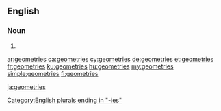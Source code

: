 ==English==

===Noun===
{{head|en|plural}}

# {{plural of|geometry|lang=en}}

[[Category:English plurals ending in "-ies"]]

[[ar:geometries]]
[[ca:geometries]]
[[cy:geometries]]
[[de:geometries]]
[[et:geometries]]
[[fr:geometries]]
[[ku:geometries]]
[[hu:geometries]]
[[my:geometries]]
[[simple:geometries]]
[[fi:geometries]]

[[ja:geometries]]